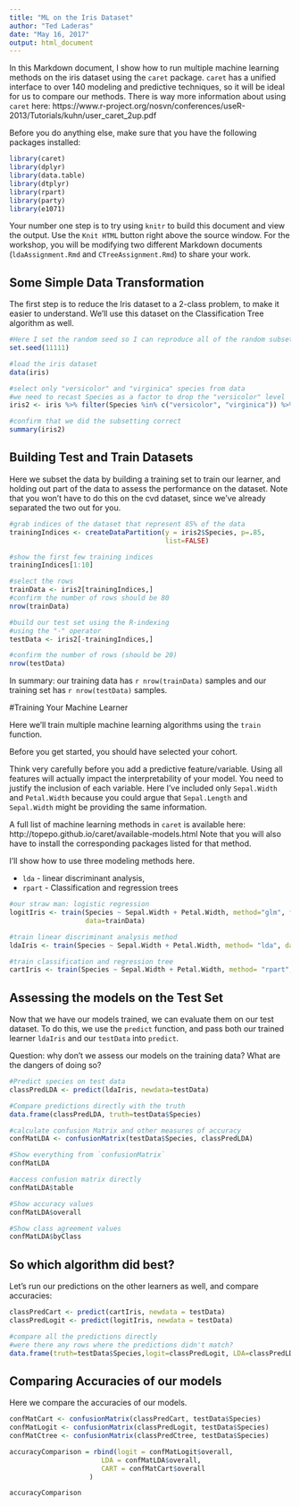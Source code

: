 ```yaml
---
title: "ML on the Iris Dataset"
author: "Ted Laderas"
date: "May 16, 2017"
output: html_document
---
```


In this Markdown document, I show how to run multiple machine learning methods on the iris dataset using the `caret` package. `caret` has a unified interface to over 140 modeling and predictive techniques, so it will be ideal for us to compare our methods. There is way more information about using `caret` here: https://www.r-project.org/nosvn/conferences/useR-2013/Tutorials/kuhn/user_caret_2up.pdf

Before you do anything else, make sure that you have the following packages installed:

```r
library(caret)
library(dplyr)
library(data.table)
library(dtplyr)
library(rpart)
library(party)
library(e1071)
```

Your number one step is to try using `knitr` to build this document and view the output. Use the `Knit HTML` button right above the source window. For the workshop, you will be modifying two different Markdown documents (`ldaAssignment.Rmd` and `CTreeAssignment.Rmd`) to share your work.

## Some Simple Data Transformation

The first step is to reduce the Iris dataset to a 2-class problem, to make it easier to understand. We'll use this dataset on the Classification Tree algorithm as well.

```r
#Here I set the random seed so I can reproduce all of the random subsetting
set.seed(11111)

#load the iris dataset
data(iris)

#select only "versicolor" and "virginica" species from data
#we need to recast Species as a factor to drop the "versicolor" level
iris2 <- iris %>% filter(Species %in% c("versicolor", "virginica")) %>% mutate(Species = factor(Species))

#confirm that we did the subsetting correct
summary(iris2)
```

## Building Test and Train Datasets

Here we subset the data by building a training set to train our learner, and holding out part of the  data to assess the performance on the dataset. Note that you won't have to do this on the cvd dataset, since we've already separated the two out for you. 

```r
#grab indices of the dataset that represent 85% of the data
trainingIndices <- createDataPartition(y = iris2$Species, p=.85,
                                       list=FALSE)

#show the first few training indices
trainingIndices[1:10]

#select the rows
trainData <- iris2[trainingIndices,]
#confirm the number of rows should be 80
nrow(trainData)

#build our test set using the R-indexing
#using the "-" operator
testData <- iris2[-trainingIndices,]

#confirm the number of rows (should be 20)
nrow(testData)
```

In summary: our training data has `r nrow(trainData)` samples and our training set has `r nrow(testData)` samples.

#Training Your Machine Learner

Here we'll train multiple machine learning algorithms using the `train` function.

Before you get started, you should have selected your cohort.

Think very carefully before you add a predictive feature/variable. Using all features will actually impact the interpretability of your model. You need to justify the inclusion of each variable. Here I've included only `Sepal.Width` and `Petal.Width` because you could argue that `Sepal.Length` and `Sepal.Width` might be providing the same information.

A full list of machine learning methods in `caret` is available here: http://topepo.github.io/caret/available-models.html Note that you will also have to install the corresponding packages listed for that method.

I'll show how to use three modeling methods here.  

  + `lda` - linear discriminant analysis, 
  + `rpart` - Classification and regression trees 

```r
#our straw man: logistic regression
logitIris <- train(Species ~ Sepal.Width + Petal.Width, method="glm", family="binomial",
                   data=trainData)

#train linear discriminant analysis method
ldaIris <- train(Species ~ Sepal.Width + Petal.Width, method= "lda", data=trainData)

#train classification and regression tree
cartIris <- train(Species ~ Sepal.Width + Petal.Width, method= "rpart", data=trainData)

```

## Assessing the models on the Test Set

Now that we have our models trained, we can evaluate them on our test dataset. To do this, we use the `predict` function, and pass both our trained learner `ldaIris` and our `testData` into `predict`.

Question: why don't we assess our models on the training data? What are the dangers of doing so?

```r
#Predict species on test data
classPredLDA <- predict(ldaIris, newdata=testData)

#Compare predictions directly with the truth
data.frame(classPredLDA, truth=testData$Species)

#calculate confusion Matrix and other measures of accuracy
confMatLDA <- confusionMatrix(testData$Species, classPredLDA)

#Show everything from `confusionMatrix`
confMatLDA

#access confusion matrix directly
confMatLDA$table

#Show accuracy values
confMatLDA$overall

#Show class agreement values
confMatLDA$byClass
```

## So which algorithm did best?

Let's run our predictions on the other learners as well, and compare accuracies:

```r
classPredCart <- predict(cartIris, newdata = testData)
classPredLogit <- predict(logitIris, newdata = testData)

#compare all the predictions directly
#were there any rows where the predictions didn't match?
data.frame(truth=testData$Species,logit=classPredLogit, LDA=classPredLDA, CART=classPredCart)
```

## Comparing Accuracies of our models

Here we compare the accuracies of our models.

```r
confMatCart <- confusionMatrix(classPredCart, testData$Species)
confMatLogit <- confusionMatrix(classPredLogit, testData$Species)
confMatCtree <- confusionMatrix(classPredCtree, testData$Species)

accuracyComparison = rbind(logit = confMatLogit$overall,
                       LDA = confMatLDA$overall,
                       CART = confMatCart$overall
                    )

accuracyComparison
```